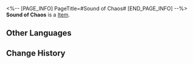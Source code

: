 <%-- [PAGE_INFO]
PageTitle=#Sound of Chaos#
[END_PAGE_INFO] --%>
{{Item Infobox
|title       = Sound of Chaos
|id          = 223157
|image       = Dreamscape Pass Sticker Sound of Chaos.png
|type        = 
|invCategory = 
|rarity      = 4
|effect      = Digital stickers that can be used to decorate the pages of the Dreamtour Handbook. They come in many different styles.
|description = 
|source1     = Peek into anyone's Dreamscape via Dreampeek Call
}}
{{Description|1=We got rid of the biggest obstacle: You can listen to it even without a speaker.}}
'''Sound of Chaos''' is a [[Item]].

==Other Languages==
{{Other Languages
|en   = Sound of Chaos
|zhs  = 乱耳杂声
|zht  = 亂耳雜聲
|ja   = 耳障りな音
|ko   = 거슬리는 잡음
|es   = Sonido del caos
|fr   = Bruit du chaos
|ru   = Звуки хаоса
|th   = เสียงแห่งความโกลาหล
|vi   = Tạp Âm
|de   = Geräusch des Chaos
|id   = Suara Kekacauan
|pt   = Som do Caos
}}

==Change History==
{{Change History|2.0}}